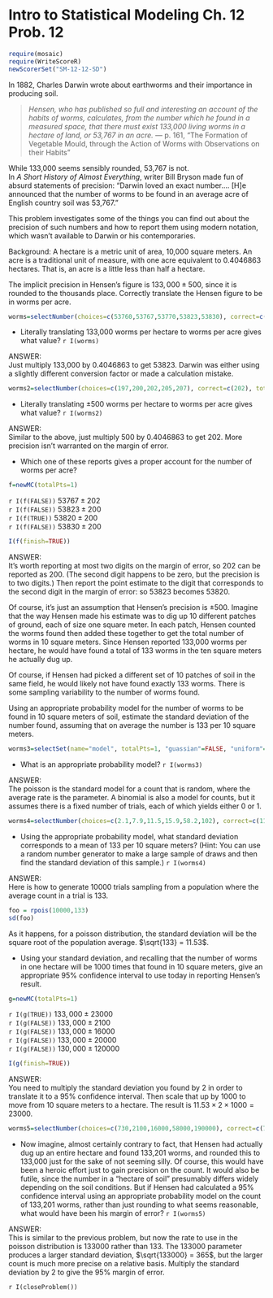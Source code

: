 Intro to Statistical Modeling Ch. 12 Prob. 12
========================================================
```r
require(mosaic)
require(WriteScoreR)
newScorerSet("SM-12-12-SD")
```

In 1882, Charles Darwin wrote about earthworms and their importance in producing soil.

> *Hensen, who has published so full and interesting an account of the habits of worms, calculates, from the number which he found in a measured space, that there must exist 133,000 living worms in a hectare of land, or 53,767 in an acre.* --- p. 161,  "The Formation of Vegetable Mould, through the Action of Worms with Observations on their Habits"


While 133,000 seems sensibly rounded, 53,767 is not. <aside> 
In *A Short History of Almost Everything*, writer Bill Bryson made fun of absurd statements of precision: "Darwin loved an exact number.... [H]e announced that the number of worms to be found in an average acre of English country soil was 53,767."  </aside> This problem investigates some of the things you can find out about the precision of such numbers and how to report them using modern notation, which wasn't available to Darwin or his contemporaries.


Background: A hectare is a metric unit of area, 10,000 square meters.  An acre is a traditional unit of measure, with one acre equivalent to 0.4046863 hectares.  That is, an acre is a little less than half a hectare.

The implicit precision in Hensen's figure is $133,000 \pm 500$, since it is rounded to the thousands place.  Correctly translate the Hensen figure to be in worms per acre. 

```r
worms=selectNumber(choices=c(53760,53767,53770,53823,53830), correct=c(53823), totalPts=1, name="WormsPerAcre")
```
* Literally translating 133,000 worms per hectare to worms per acre gives what value? `r I(worms)`

<aside>
ANSWER:    
Just multiply 133,000 by $0.4046863$ to get $53823$.  Darwin was either using a slightly different conversion factor or made a calculation mistake.
</aside>

```r
worms2=selectNumber(choices=c(197,200,202,205,207), correct=c(202), totalPts=1, name="500wormsPerAcre")
```
* Literally translating $\pm 500$ worms per hectare to worms per acre gives what value? `r I(worms2)`

<aside>
ANSWER:    
Similar to the above, just multiply 500 by $0.4046863$ to get $202$.  More precision isn't warranted on the margin of error.
</aside>

* Which one of these reports gives a proper account for the number of worms per acre?
```r
f=newMC(totalPts=1)
```
`r I(f(FALSE))` $53767 \pm 202$    
`r I(f(FALSE))` $53823 \pm 200$    
`r I(f(TRUE))` $53820 \pm 200$    
`r I(f(FALSE))` $53830 \pm 200$    
```r
I(f(finish=TRUE))
```

<aside>
ANSWER:    
It's worth reporting at most two digits on the margin of error, so $202$ can be reported as $200$. (The second digit happens to be zero, but the precision is to two digits.) Then report the point estimate to the digit that corresponds to the second digit in the margin of error: so $53823$ becomes $53820$.
</aside>


Of course, it's just an assumption that Hensen's precision is $\pm 500$. Imagine that the way Hensen made his estimate was to dig up 10 different patches of ground, each of size one square meter.  In each patch, Hensen counted the worms found then added these together to get the total number of worms in 10 square meters.  Since Hensen reported 133,000 worms per hectare, he would have found a total of 133 worms in the ten square meters he actually dug up. 

Of course, if Hensen had picked a different set of 10 patches of soil in the same field, he would likely not have found exactly 133 worms. There is some sampling variability to the number of worms found.

Using an appropriate probability model for the number of worms to be found in 10 square meters of soil, estimate the standard deviation of the number found, assuming that on average the number is 133 per 10 square meters.

```r
worms3=selectSet(name="model", totalPts=1, "guassian"=FALSE, "uniform"=FALSE, "exponential"=FALSE, "poisson"=TRUE, "binomial"=FALSE)
```
* What is an appropriate probability model? `r I(worms3)`

<aside>
ANSWER:    
The poisson is the standard model for a count that is random, where the average rate is the parameter.  A binomial is also a model for counts, but it assumes there is a fixed number of trials, each of which yields either 0 or 1.
</aside>

```r
worms4=selectNumber(choices=c(2.1,7.9,11.5,15.9,58.2,102), correct=c(11.5), totalPts=1, name="StdDev")
```
* Using the appropriate probability model, what standard deviation corresponds to a mean of 133 per 10 square meters?  (Hint: You can use a random number generator to make a large sample of draws and then find the standard deviation of this sample.) `r I(worms4)`

<aside>
ANSWER:    
Here is how to generate 10000 trials sampling from a population where the average count in a trial is 133.
```r
foo = rpois(10000,133)
sd(foo)
```

As it happens, for a poisson distribution, the standard deviation will be the square root of the population average. $\sqrt{133} = 11.53$.
</aside>

* Using your standard deviation, and recalling that the number of worms in one hectare will be 1000 times that found in 10 square meters, give an appropriate 95% confidence interval to use today in reporting Hensen's result.
```r
g=newMC(totalPts=1)
```
`r I(g(TRUE))` $133,000 \pm 23000$    
`r I(g(FALSE))` $133,000 \pm 2100$    
`r I(g(FALSE))` $133,000 \pm 16000$    
`r I(g(FALSE))` $133,000 \pm 20000$    
`r I(g(FALSE))` $130,000 \pm 120000$
```r
I(g(finish=TRUE))
```

<aside>
ANSWER:    
You need to multiply the standard deviation you found by 2 in order to translate it to a 95% confidence interval.  Then scale that up by 1000 to move from 10 square meters to a hectare. The result is $11.53\times2\times1000 = 23000$.
</aside>

```r
worms5=selectNumber(choices=c(730,2100,16000,58000,190000), correct=c(730), totalPts=1, name="MarginOfError")
```
* Now imagine, almost certainly contrary to fact, that Hensen had actually dug up an entire hectare and found 133,201 worms, and rounded this to 133,000 just for the sake of not seeming silly.  Of course, this would have been a heroic effort just to gain precision on the count.  It would also be futile, since the number in a "hectare of soil" presumably differs widely depending on the soil conditions.  But if Hensen had calculated a 95% confidence interval using an appropriate probability model on the count of 133,201 worms, rather than just rounding to what seems reasonable, what would have been his margin of error? `r I(worms5)`

<aside>
ANSWER:    
This is similar to the previous problem, but now the rate to use in the poisson distribution is 133000 rather than 133.  The 133000 parameter produces a larger standard deviation, $\sqrt{133000} = 365$, but the larger count is much more precise on a relative basis.  Multiply the standard deviation by 2 to give the 95% margin of error.
</aside>

`r I(closeProblem())`

